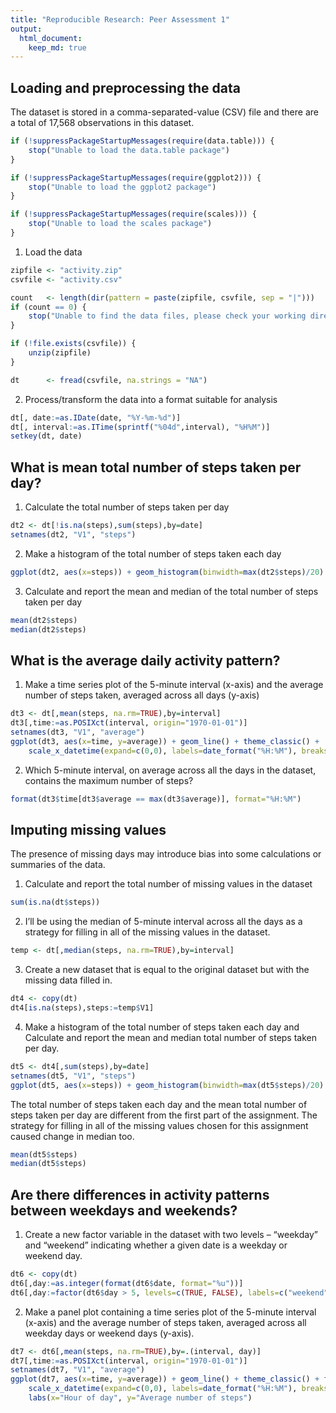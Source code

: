 ```yaml
---
title: "Reproducible Research: Peer Assessment 1"
output: 
  html_document:
    keep_md: true
---
```



## Loading and preprocessing the data

The dataset is stored in a comma-separated-value (CSV) file and there are a total of 17,568 observations in this dataset.

```r
if (!suppressPackageStartupMessages(require(data.table))) {
    stop("Unable to load the data.table package")
}

if (!suppressPackageStartupMessages(require(ggplot2))) {
    stop("Unable to load the ggplot2 package")
}

if (!suppressPackageStartupMessages(require(scales))) {
    stop("Unable to load the scales package")
}
```

1. Load the data
```r
zipfile <- "activity.zip"
csvfile <- "activity.csv"

count   <- length(dir(pattern = paste(zipfile, csvfile, sep = "|")))
if (count == 0) {
    stop("Unable to find the data files, please check your working directory.")
}

if (!file.exists(csvfile)) {
    unzip(zipfile)
}

dt      <- fread(csvfile, na.strings = "NA")
```

2. Process/transform the data into a format suitable for analysis
```r
dt[, date:=as.IDate(date, "%Y-%m-%d")]
dt[, interval:=as.ITime(sprintf("%04d",interval), "%H%M")]
setkey(dt, date)
```

## What is mean total number of steps taken per day?

1. Calculate the total number of steps taken per day
```r
dt2 <- dt[!is.na(steps),sum(steps),by=date]
setnames(dt2, "V1", "steps")
```

2. Make a histogram of the total number of steps taken each day
```r
ggplot(dt2, aes(x=steps)) + geom_histogram(binwidth=max(dt2$steps)/20) + theme_classic()
```

3. Calculate and report the mean and median of the total number of steps taken per day
```r
mean(dt2$steps)
median(dt2$steps)
```

## What is the average daily activity pattern?

1. Make a time series plot of the 5-minute interval (x-axis) and the average number of steps taken, averaged across all days (y-axis)
```r
dt3 <- dt[,mean(steps, na.rm=TRUE),by=interval]
dt3[,time:=as.POSIXct(interval, origin="1970-01-01")]
setnames(dt3, "V1", "average")
ggplot(dt3, aes(x=time, y=average)) + geom_line() + theme_classic() +
    scale_x_datetime(expand=c(0,0), labels=date_format("%H:%M"), breaks=date_breaks("2 hour"))
```

2. Which 5-minute interval, on average across all the days in the dataset, contains the maximum number of steps?
```r
format(dt3$time[dt3$average == max(dt3$average)], format="%H:%M")
```

## Imputing missing values

The presence of missing days may introduce bias into some calculations or summaries of the data.

1. Calculate and report the total number of missing values in the dataset
```r
sum(is.na(dt$steps))
```

2. I'll be using the median of 5-minute interval across all the days as a strategy for filling in all of the missing values in the dataset. 
```r
temp <- dt[,median(steps, na.rm=TRUE),by=interval]
```

3. Create a new dataset that is equal to the original dataset but with the missing data filled in.
```r
dt4 <- copy(dt)
dt4[is.na(steps),steps:=temp$V1]
```

4. Make a histogram of the total number of steps taken each day and Calculate and report the mean and median total number of steps taken per day.
```r
dt5 <- dt4[,sum(steps),by=date]
setnames(dt5, "V1", "steps")
ggplot(dt5, aes(x=steps)) + geom_histogram(binwidth=max(dt5$steps)/20) + theme_classic()
```

The total number of steps taken each day and the mean total number of steps taken per day are different from the first part of the assignment. The strategy for filling in all of the missing values chosen for this assignment caused change in median too.
```r
mean(dt5$steps)
median(dt5$steps)
```

## Are there differences in activity patterns between weekdays and weekends?

1. Create a new factor variable in the dataset with two levels – “weekday” and “weekend” indicating whether a given date is a weekday or weekend day.
```r
dt6 <- copy(dt)
dt6[,day:=as.integer(format(dt6$date, format="%u"))]
dt6[,day:=factor(dt6$day > 5, levels=c(TRUE, FALSE), labels=c("weekend", "weekday"))]
```

2. Make a panel plot containing a time series plot of the 5-minute interval (x-axis) and the average number of steps taken, averaged across all weekday days or weekend days (y-axis).
```r
dt7 <- dt6[,mean(steps, na.rm=TRUE),by=.(interval, day)]
dt7[,time:=as.POSIXct(interval, origin="1970-01-01")]
setnames(dt7, "V1", "average")
ggplot(dt7, aes(x=time, y=average)) + geom_line() + theme_classic() + facet_wrap(~ day, ncol=1) +
    scale_x_datetime(expand=c(0,0), labels=date_format("%H:%M"), breaks=date_breaks("2 hour")) +
    labs(x="Hour of day", y="Average number of steps")
```

